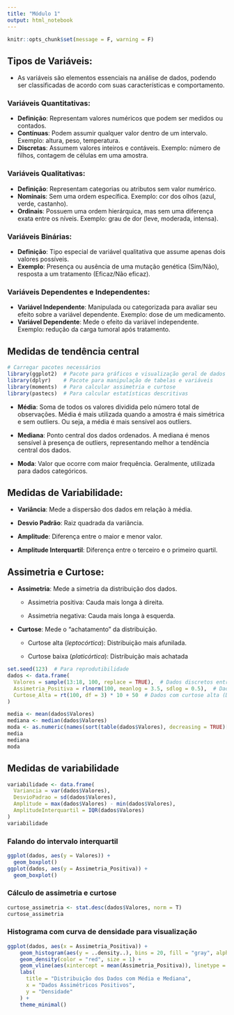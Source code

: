 ```yaml
---
title: "Módulo 1"
output: html_notebook
---
```


```r
knitr::opts_chunk$set(message = F, warning = F)
```


## Tipos de Variáveis:

-   As variáveis são elementos essenciais na análise de dados, podendo ser classificadas de acordo com suas características e comportamento.

### Variáveis Quantitativas:

-   **Definição**: Representam valores numéricos que podem ser medidos ou contados.
-   **Contínuas**: Podem assumir qualquer valor dentro de um intervalo. Exemplo: altura, peso, temperatura.
-   **Discretas**: Assumem valores inteiros e contáveis. Exemplo: número de filhos, contagem de células em uma amostra.

### Variáveis Qualitativas:

-   **Definição**: Representam categorias ou atributos sem valor numérico.
-   **Nominais**: Sem uma ordem específica. Exemplo: cor dos olhos (azul, verde, castanho).
-   **Ordinais**: Possuem uma ordem hierárquica, mas sem uma diferença exata entre os níveis. Exemplo: grau de dor (leve, moderada, intensa).

### Variáveis Binárias:

-   **Definição**: Tipo especial de variável qualitativa que assume apenas dois valores possíveis.
-   **Exemplo**: Presença ou ausência de uma mutação genética (Sim/Não), resposta a um tratamento (Eficaz/Não eficaz).

### Variáveis Dependentes e Independentes:

-   **Variável Independente**: Manipulada ou categorizada para avaliar seu efeito sobre a variável dependente. Exemplo: dose de um medicamento.
-   **Variável Dependente**: Mede o efeito da variável independente. Exemplo: redução da carga tumoral após tratamento.

## Medidas de tendência central

```r
# Carregar pacotes necessários
library(ggplot2)  # Pacote para gráficos e visualização geral de dados
library(dplyr)    # Pacote para manipulação de tabelas e variáveis
library(moments)  # Para calcular assimetria e curtose
library(pastecs)  # Para calcular estatísticas descritivas
```

-   **Média**: Soma de todos os valores dividida pelo número total de observações. Média é mais utilizada quando a amostra é mais simétrica e sem outliers. Ou seja, a média é mais sensível aos outliers.

-   **Mediana**: Ponto central dos dados ordenados. A mediana é menos sensível à presença de outliers, representando melhor a tendência central dos dados.

-   **Moda**: Valor que ocorre com maior frequência. Geralmente, utilizada para dados categóricos.

## Medidas de Variabilidade:

-   **Variância**: Mede a dispersão dos dados em relação à média.

-   **Desvio Padrão**: Raiz quadrada da variância.

-   **Amplitude**: Diferença entre o maior e menor valor.

-   **Amplitude Interquartil**: Diferença entre o terceiro e o primeiro quartil.

## Assimetria e Curtose:

-   **Assimetria**: Mede a simetria da distribuição dos dados.

    -   Assimetria positiva: Cauda mais longa à direita.

    -   Assimetria negativa: Cauda mais longa à esquerda.

-   **Curtose**: Mede o "achatamento" da distribuição.

    -   Curtose alta (*leptocórtica*): Distribuição mais afunilada.

    -   Curtose baixa (*platicórtica*): Distribuição mais achatada

```r
set.seed(123)  # Para reprodutibilidade
dados <- data.frame(
  Valores = sample(13:18, 100, replace = TRUE),  # Dados discretos entre 13 e 18
  Assimetria_Positiva = rlnorm(100, meanlog = 3.5, sdlog = 0.5),  # Dados com assimetria positiva
  Curtose_Alta = rt(100, df = 3) * 10 + 50  # Dados com curtose alta (Distribuição de Student)
)
```

```r
media <- mean(dados$Valores)
mediana <- median(dados$Valores)
moda <- as.numeric(names(sort(table(dados$Valores), decreasing = TRUE)[1])) # Moda calculada
media
mediana
moda
```

## Medidas de variabilidade

```r
variabilidade <- data.frame(
  Variancia = var(dados$Valores),
  DesvioPadrao = sd(dados$Valores),
  Amplitude = max(dados$Valores) - min(dados$Valores),
  AmplitudeInterquartil = IQR(dados$Valores)
)
variabilidade
```

### Falando do intervalo interquartil

```r
ggplot(dados, aes(y = Valores)) +
  geom_boxplot()
ggplot(dados, aes(y = Assimetria_Positiva)) +
  geom_boxplot()
```

### Cálculo de assimetria e curtose

```r
curtose_assimetria <- stat.desc(dados$Valores, norm = T)
curtose_assimetria
```

### Histograma com curva de densidade para visualização

```r
ggplot(dados, aes(x = Assimetria_Positiva)) +
    geom_histogram(aes(y = ..density..), bins = 20, fill = "gray", alpha = 0.7, color = "black") + 
    geom_density(color = "red", size = 1) + 
    geom_vline(aes(xintercept = mean(Assimetria_Positiva)), linetype = "dashed", color = "blue") + 
    labs(
      title = "Distribuição dos Dados com Média e Mediana",
      x = "Dados Assimétricos Positivos",
      y = "Densidade"
    ) + 
    theme_minimal()
```
